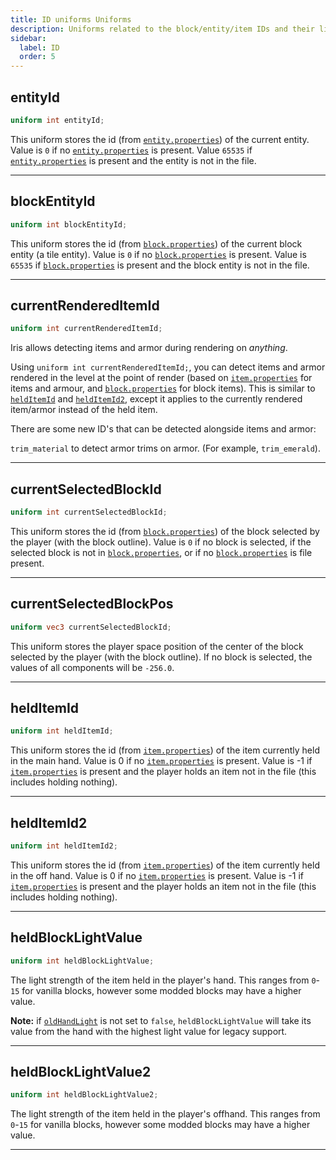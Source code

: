 ```yaml
---
title: ID uniforms Uniforms
description: Uniforms related to the block/entity/item IDs and their light values.
sidebar:
  label: ID
  order: 5
---
```



## entityId
```glsl
uniform int entityId;
```
This uniform stores the id (from [`entity.properties`](/reference/miscellaneous/entity_properties)) of the current entity. Value is `0` if no [`entity.properties`](/reference/miscellaneous/entity_properties) is present. Value `65535` if [`entity.properties`](/reference/miscellaneous/entity_properties) is present and the entity is not in the file.

----------------


## blockEntityId
```glsl
uniform int blockEntityId;
```
This uniform stores the id (from [`block.properties`](/reference/miscellaneous/block_properties)) of the current block entity (a tile entity). Value is `0` if no [`block.properties`](/reference/miscellaneous/block_properties) is present. Value is `65535` if [`block.properties`](/reference/miscellaneous/block_properties) is present and the block entity is not in the file.

----------------


## currentRenderedItemId <Badge text="Iris Exclusive" variant="tip" size="medium" />
```glsl
uniform int currentRenderedItemId;
```
Iris allows detecting items and armor during rendering on *anything*.

Using `uniform int currentRenderedItemId;`, you can detect items and armor rendered in the level at the point of render (based on [`item.properties`](/reference/miscellaneous/item_properties) for items and armour, and [`block.properties`](/reference/miscellaneous/block_properties) for block items). This is similar to [`heldItemId`](/reference/uniforms/id#helditemid) and [`heldItemId2`](/reference/uniforms/id#helditemid2), except it applies to the currently rendered item/armor instead of the held item.

There are some new ID's that can be detected alongside items and armor:

`trim_material` to detect armor trims on armor. (For example, `trim_emerald`).

----------------


## currentSelectedBlockId <Badge text="Iris Exclusive" variant="tip" size="medium" />
```glsl
uniform int currentSelectedBlockId;
```
This uniform stores the id (from [`block.properties`](/reference/miscellaneous/block_properties)) of the block selected by the player (with the block outline). Value is `0` if no block is selected, if the selected block is not in [`block.properties`](/reference/miscellaneous/block_properties), or if no [`block.properties`](/reference/miscellaneous/block_properties) is file present.

----------------


## currentSelectedBlockPos <Badge text="Iris Exclusive" variant="tip" size="medium" />
```glsl
uniform vec3 currentSelectedBlockId;
```
This uniform stores the player space position of the center of the block selected by the player (with the block outline). If no block is selected, the values of all components will be `-256.0`.

----------------


## heldItemId
```glsl
uniform int heldItemId;
```
This uniform stores the id (from [`item.properties`](/reference/miscellaneous/item_properties)) of the item currently held in the main hand. Value is 0 if no [`item.properties`](/reference/miscellaneous/item_properties) is present. Value is -1 if [`item.properties`](/reference/miscellaneous/item_properties) is present and the player holds an item not in the file (this includes holding nothing).

----------------


## heldItemId2
```glsl
uniform int heldItemId2;
```
This uniform stores the id (from [`item.properties`](/reference/miscellaneous/item_properties)) of the item currently held in the off hand. Value is 0 if no [`item.properties`](/reference/miscellaneous/item_properties) is present. Value is -1 if [`item.properties`](/reference/miscellaneous/item_properties) is present and the player holds an item not in the file (this includes holding nothing).

----------------


## heldBlockLightValue
```glsl
uniform int heldBlockLightValue;
```
The light strength of the item held in the player's hand. This ranges from `0`-`15` for vanilla blocks, however some modded blocks may have a higher value.

**Note:** if [`oldHandLight`](/reference/shadersproperties/oldhandlight) is not set to `false`, `heldBlockLightValue` will take its value from the hand with the highest light value for legacy support.

----------------


## heldBlockLightValue2
```glsl
uniform int heldBlockLightValue2;
```
The light strength of the item held in the player's offhand. This ranges from `0`-`15` for vanilla blocks, however some modded blocks may have a higher value.


----------------


